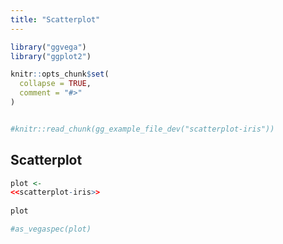 ```yaml
---
title: "Scatterplot"
---
```


```r
library("ggvega")
library("ggplot2")
```

```r
knitr::opts_chunk$set(
  collapse = TRUE,
  comment = "#>"
)
```

```r
```

```r
#knitr::read_chunk(gg_example_file_dev("scatterplot-iris"))
```

## Scatterplot

```r
plot <- 
<<scatterplot-iris>>
  
plot
```

```r
#as_vegaspec(plot)
```
